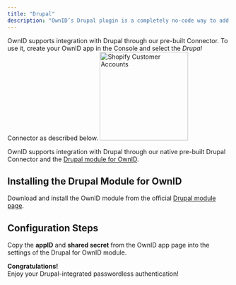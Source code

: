 ```yaml
---
title: "Drupal"
description: "OwnID’s Drupal plugin is a completely no-code way to add passwordless authentication to your Drupal website with a few clicks."
---
```




OwnID supports integration with Drupal through our pre-built Connector. To use it, create your OwnID app in the Console and select the _Drupal_ Connector as described below.
 <img src="/images/oi-tile-drup.png" width="200"  alt="Shopify Customer Accounts"></img>

OwnID supports integration with Drupal through our native pre-built Drupal Connector and the [Drupal module for OwnID](https://www.drupal.org/project/ownid).

<UserDataSnippet/>

## Installing the Drupal Module for OwnID
Download and install the OwnID module from the official [Drupal module page](https://www.drupal.org/project/ownid).

## Configuration Steps

<BuildAppSnippet connector_name="Drupal"/>

Copy the **appID** and **shared secret** from the OwnID app page into the settings of the Drupal for OwnID module.

<Check>**Congratulations!**   
Enjoy your Drupal-integrated passwordless authentication!</Check>

<NextStepsSnippet/>

